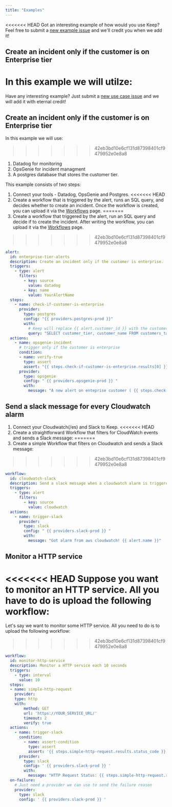 ```yaml
---
title: "Examples"
---
```


<<<<<<< HEAD
<Tip>Got an interesting example of how would you use Keep? Feel free to submit a <a href="https://github.com/keephq/keep/issues/new?assignees=&labels=&projects=&template=use_case.md&title=">new example issue</a> and we'll credit you when we add it!</Tip>


## Create an incident only if the customer is on Enterprise tier
In this example we will utilze:
=======
<Tip>Have any interesting example? Just submit a <a href="https://github.com/keephq/keep/issues/new?assignees=&labels=&projects=&template=use_case.md&title=">new use case issue</a> and we will add it with eternal credit!</Tip>


## Create an incident only if the customer is on Enterprise tier
In this example we will use:
>>>>>>> 42eb3bd10e6cf131d87398401cf9479952e0e8a8
1. Datadog for monitoring
2. OpsGenie for incident managment
3. A postgres database that stores the customer tier.

This example consists of two steps:
1. Connect your tools - Datadog, OpsGenie and Postgres.
<<<<<<< HEAD
2. Create a workflow that is triggered by the alert, runs an SQL query, and decides whether to create an incident.  Once the workflow is created, you can upload it via the [Workflows](workflow) page.
=======
2. Create a workflow that triggered by the alert, run an SQL query and decide if to create the incident. After writing the workflow, you can upload it via the  [Workflows](workflow) page.
>>>>>>> 42eb3bd10e6cf131d87398401cf9479952e0e8a8
```yaml
alert:
  id: enterprise-tier-alerts
  description: Create an incident only if the customer is enterprise.
  triggers:
    - type: alert
      filters:
        - key: source
          value: datadog
        - key: name
          value: YourAlertName
  steps:
    - name: check-if-customer-is-enterprise
      provider:
        type: postgres
        config: "{{ providers.postgres-prod }}"
        with:
          # Keep will replace {{ alert.customer_id }} with the customer id
          query: "SELECT customer_tier, customer_name FROM customers_table WHERE customer_id = {{ alert.customer_id }} LIMIT 1"
  actions:
    - name: opsgenie-incident
      # trigger only if the customer is enterprise
      condition:
      - name: verify-true
        type: assert
        assert: "{{ steps.check-if-customer-is-enterprise.results[0] }} == 'enterprise'"
      provider:
        type: opsgenie
        config: " {{ providers.opsgenie-prod }} "
        with:
          message: "A new alert on enteprise customer ( {{ steps.check-if-customer-is-enterprise.results[1] }} )"
```

## Send a slack message for every Cloudwatch alarm
1. Connect your Cloudwatch(/es) and Slack to Keep.
<<<<<<< HEAD
2. Create a straightforward Workflow that filters for CloudWatch events and sends a Slack message:
=======
2. Create a simple Workflow that filters on Cloudwatch and sends a Slack message:
>>>>>>> 42eb3bd10e6cf131d87398401cf9479952e0e8a8
```yaml
workflow:
  id: cloudwatch-slack
  description: Send a slack message when a cloudwatch alarm is triggered
  triggers:
    - type: alert
      filters:
        - key: source
          value: cloudwatch
  actions:
    - name: trigger-slack
      provider:
        type: slack
        config: " {{ providers.slack-prod }} "
        with:
          message: "Got alarm from aws cloudwatch! {{ alert.name }}"

```


## Monitor a HTTP service
<<<<<<< HEAD
Suppose you want to monitor an HTTP service.
All you have to do is upload the following workflow:
=======
Let's say we want to monitor some HTTP service.
All you need to do is to upload the following workflow:
>>>>>>> 42eb3bd10e6cf131d87398401cf9479952e0e8a8
```yaml
workflow:
  id: monitor-http-service
  description: Monitor a HTTP service each 10 seconds
  triggers:
    - type: interval
      value: 10
  steps:
  - name: simple-http-request
    provider:
    type: http
    with:
        method: GET
        url: 'https://YOUR_SERVICE_URL/'
        timeout: 2
        verify: true
  actions:
    - name: trigger-slack
      condition:
        - name: assert-condition
          type: assert
          assert: '{{ steps.simple-http-request.results.status_code }} == 200'
      provider:
        type: slack
        config: ' {{ providers.slack-prod }} '
        with:
          message: "HTTP Request Status: {{ steps.simple-http-request.results.status_code }}\nHTTP Request Body: {{ steps.simple-http-request.results.body }}"
  on-failure:
    # Just need a provider we can use to send the failure reason
    provider:
      type: slack
      config: ' {{ providers.slack-prod }} '

```
